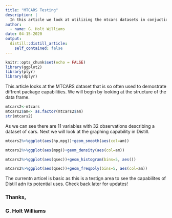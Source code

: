 ```yaml
---
title: "MTCARS Testing"
description: |
  In this article we look at utilizing the mtcars datasets in conjuction with the functionality of Distill, R Markdown, and ggplot
author:
  - name: G. Holt Williams
date: 04-15-2020
output:
  distill::distill_article:
    self_contained: false
---
```


```r
knitr::opts_chunk$set(echo = FALSE)
library(ggplot2)
library(plyr)
library(dplyr)

```

This article looks at the MTCARS dataset that is so often used to demostrate diffrent package capabilities. We will begin by looking at the structure of the data frame.

```r
mtcars2<-mtcars
mtcars2$am<- as.factor(mtcars2$am)
str(mtcars2) 
```
As we can see there are 11 variables with 32 observations describing a dataset of cars. Next we will look at the graphing capability in Distill.


```r
mtcars2%>%ggplot(aes(hp,mpg))+geom_smooth(aes(col=am))

```


```r
mtcars2%>%ggplot(aes(mpg))+geom_density(aes(col=am))

```

```r
mtcars2%>%ggplot(aes(qsec))+geom_histogram(bins=5, aes())

```

```r
mtcars2%>%ggplot(aes(qsec))+geom_freqpoly(bins=5, aes(col=am))

```

The currentn articel is basic as this is a testign area to see the capabilites of Distill adn its potential uses. Check back later for updates!

### Thanks,
### G. Holt Williams

